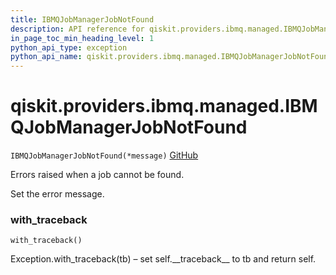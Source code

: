 ```yaml
---
title: IBMQJobManagerJobNotFound
description: API reference for qiskit.providers.ibmq.managed.IBMQJobManagerJobNotFound
in_page_toc_min_heading_level: 1
python_api_type: exception
python_api_name: qiskit.providers.ibmq.managed.IBMQJobManagerJobNotFound
---
```


# qiskit.providers.ibmq.managed.IBMQJobManagerJobNotFound

<span id="qiskit.providers.ibmq.managed.IBMQJobManagerJobNotFound" />

`IBMQJobManagerJobNotFound(*message)` [GitHub](https://github.com/qiskit/qiskit-ibmq-provider/tree/stable/0.15/qiskit/providers/ibmq/managed/exceptions.py "view source code")

Errors raised when a job cannot be found.

Set the error message.

### with\_traceback

<span id="qiskit.providers.ibmq.managed.IBMQJobManagerJobNotFound.with_traceback" />

`with_traceback()`

Exception.with\_traceback(tb) – set self.\_\_traceback\_\_ to tb and return self.

